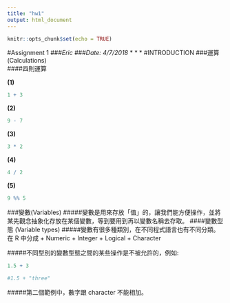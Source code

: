 ---
title: "hw1"
output: html_document
---

```{r setup, include=FALSE}
knitr::opts_chunk$set(echo = TRUE)
```
#Assignment 1
###_Eric_ 
###_Date: 4/7/2018_
* * * 
#INTRODUCTION
###運算(Calculations)  
####四則運算  

__(1)__
```{R}
1 + 3
```
__(2)__
```{R}
9 - 7
```
__(3)__
```{R}
3 * 2
```
__(4)__
```{R}
4 / 2
```
__(5)__
```{R}
9 %% 5
```
###變數(Variables)
#####變數是用來存放「值」的，讓我們能方便操作，並將某先觀念抽象化存放在某個變數，等到要用到再以變數名稱去存取。
####變數型態 (Variable types)
#####變數有很多種類別，在不同程式語言也有不同分類。在 R 中分成
  + Numeric
  + Integer
  + Logical
  + Character

#####不同型別的變數型態之間的某些操作是不被允許的，例如:
```{R}
1.5 + 3
```
```{R}
#1.5 + "three"
```
#####第二個範例中，數字跟 character 不能相加。